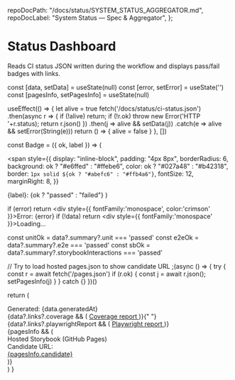 
  repoDocPath: "/docs/status/SYSTEM_STATUS_AGGREGATOR.md",
  repoDocLabel: "System Status — Spec & Aggregator",
};

# Status Dashboard

Reads CI status JSON written during the workflow and displays pass/fail badges with links.

<Meta title="Docs/Status Dashboard" />

  const [data, setData] = useState(null)
  const [error, setError] = useState('')
  const [pagesInfo, setPagesInfo] = useState<any>(null)

useEffect(() => {
let alive = true
fetch('/docs/status/ci-status.json')
.then(async r => { if (!alive) return; if (!r.ok) throw new Error('HTTP '+r.status); return r.json() })
.then(j => alive && setData(j))
.catch(e => alive && setError(String(e)))
return () => { alive = false }
}, [])

const Badge = ({ ok, label }) => (

<span
  style={{
    display: "inline-block",
    padding: "4px 8px",
    borderRadius: 6,
    background: ok ? "#e6ffed" : "#ffebe6",
    color: ok ? "#027a48" : "#b42318",
    border: `1px solid ${ok ? "#abefc6" : "#ffb4a6"}`,
    fontSize: 12,
    marginRight: 8,
  }}
>
  {label}: {ok ? "passed" : "failed"}
</span>
)

if (error) return <div style={{ fontFamily:'monospace', color:'crimson' }}>Error: {error}</div>
if (!data) return <div style={{ fontFamily:'monospace' }}>Loading…</div>

const unitOk = data?.summary?.unit === 'passed'
const e2eOk = data?.summary?.e2e === 'passed'
const sbOk = data?.summary?.storybookInteractions === 'passed'

// Try to load hosted pages.json to show candidate URL
;(async () => {
  try {
    const r = await fetch('/pages.json')
    if (r.ok) {
      const j = await r.json(); setPagesInfo(j)
    }
  } catch {}
})()

return (

<div style={{ maxWidth: 900 }}>
  <div style={{ marginBottom: 12 }}>
    <Badge ok={unitOk} label="Unit" />
    <Badge ok={e2eOk} label="E2E" />
    <Badge ok={sbOk} label="Storybook" />
  </div>
  <div style={{ fontSize: 12, color: "#444" }}>Generated: {data.generatedAt}</div>
  <div style={{ marginTop: 12 }}>
    {data?.links?.coverage && (
      <a href={data.links.coverage} target="_blank" rel="noreferrer">
        Coverage report
      </a>
    )}{" "}
    {data?.links?.playwrightReport && (
      <a href={data.links.playwrightReport} target="_blank" rel="noreferrer">
        Playwright report
      </a>
    )}
  </div>
  {pagesInfo && (
    <div style={{ marginTop: 12, padding: 8, border: '1px solid #eee', borderRadius: 8 }}>
      <div style={{ fontWeight: 600, marginBottom: 6 }}>Hosted Storybook (GitHub Pages)</div>
      <div style={{ fontSize: 12, color: '#444' }}>Candidate URL:</div>
      <div>
        <a href={pagesInfo.candidate} target="_blank" rel="noreferrer">{pagesInfo.candidate}</a>
      </div>
    </div>
  )}
</div>
) }

<Canvas>
  <StatusView />
</Canvas>

